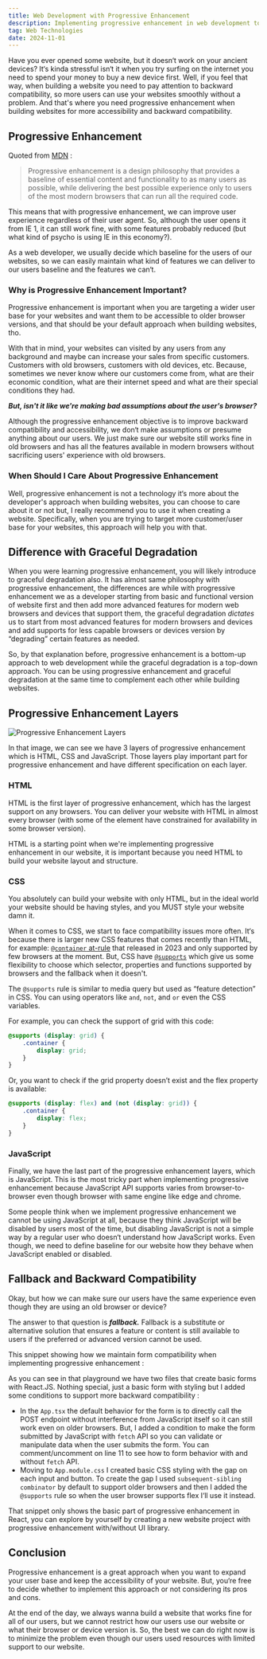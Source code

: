 ```yaml
---
title: Web Development with Progressive Enhancement
description: Implementing progressive enhancement in web development to improve backward compatibility and accessibility for your beloved website.
tag: Web Technologies
date: 2024-11-01
---
```



Have you ever opened some website, but it doesn&lsquo;t work on your ancient devices? It&lsquo;s kinda stressful isn&lsquo;t it when you try surfing on the internet you need to spend your money to buy a new device first. Well, if you feel that way, when building a website you need to pay attention to backward compatibility, so more users can use your websites smoothly without a problem. And that's where you need progressive enhancement when building websites for more accessibility and backward compatibility.

## Progressive Enhancement

Quoted from [MDN](https://developer.mozilla.org/en-US/docs/Glossary/Progressive_Enhancement) :

> Progressive enhancement is a design philosophy that provides a baseline of essential content and functionality to as many users as possible, while delivering the best possible experience only to users of the most modern browsers that can run all the required code.
> 

This means that with progressive enhancement, we can improve user experience regardless of their user agent. So, although the user opens it from IE 1, it can still work fine, with some features probably reduced (but what kind of psycho is using IE in this economy?).

As a web developer, we usually decide which baseline for the users of our websites, so we can easily maintain what kind of features we can deliver to our users baseline and the features we can&lsquo;t.

### Why is Progressive Enhancement Important?

Progressive enhancement is important when you are targeting a wider user base for your websites and want them to be accessible to older browser versions, and that should be your default approach when building websites, tho.

With that in mind, your websites can visited by any users from any background and maybe can increase your sales from specific customers. Customers with old browsers, customers with old devices, etc. Because, sometimes we never know where our customers come from, what are their economic condition, what are their internet speed and what are their special conditions they had.

***But, isn't it like we're making bad assumptions about the user's browser?***

Although the progressive enhancement objective is to improve backward compatibility and accessibility, we don&lsquo;t make assumptions or presume anything about our users. We just make sure our website still works fine in old browsers and has all the features available in modern browsers without sacrificing users' experience with old browsers.

### When Should I Care About Progressive Enhancement

Well, progressive enhancement is not a technology it&lsquo;s more about the developer's approach when building websites, you can choose to care about it or not but, I really recommend you to use it when creating a website. Specifically, when you are trying to target more customer/user base for your websites, this approach will help you with that.

## Difference with Graceful Degradation

When you were learning progressive enhancement, you will likely introduce to graceful degradation also. It has almost same philosophy with progressive enhancement, the differences are while with progressive enhancement we as a developer starting from basic and functional version of website first and then add more advanced features for modern web browsers and devices that support them, the graceful degradation *dictates* us to start from most advanced features for modern browsers and devices and add supports for less capable browsers or devices version by “degrading” certain features as needed.

So, by that explanation before, progressive enhancement is a bottom-up approach to web development while the graceful degradation is a top-down approach. You can be using progressive enhancement and graceful degradation at the same time to complement each other while building websites.

## Progressive Enhancement Layers

![Progressive Enhancement Layers](../../assets/updates/web-development-with-progressive-enhancement/progressive-enhancement-layers.png)

In that image, we can see we have 3 layers of progressive enhancement which is HTML, CSS and JavaScript. Those layers play important part for progressive enhancement and have different specification on each layer.

### HTML

HTML is the first layer of progressive enhancement, which has the largest support on any browsers. You can deliver your website with HTML in almost every browser (with some of the element have constrained for availability in some browser version).

HTML is a starting point when we're implementing progressive enhancement in our website, it is important because you need HTML to build your website layout and structure.

### CSS

You absolutely can build your website with only HTML, but in the ideal world your website should be having styles, and you MUST style your website damn it.

When it comes to CSS, we start to face compatibility issues more often. It&lsquo;s because there is larger new CSS features that comes recently than HTML, for example: [`@container` at-rule](https://developer.mozilla.org/en-US/docs/Web/CSS/@container) that released in 2023 and only supported by few browsers at the moment. But, CSS have [`@supports`](https://developer.mozilla.org/en-US/docs/Web/CSS/@supports) which give us some flexibility to choose which selector, properties and functions supported by browsers and the fallback when it doesn't.

The `@supports` rule is similar to media query but used as “feature detection” in CSS. You can using operators like `and`, `not`, and `or` even the CSS variables.

For example, you can check the support of grid with this code:

```css
@supports (display: grid) {
	.container {
		display: grid;
	}
}
```

Or, you want to check if the grid property doesn’t exist and the flex property is available:

```css
@supports (display: flex) and (not (display: grid)) {
	.container {
		display: flex;
	}
}
```

### JavaScript

Finally, we have the last part of the progressive enhancement layers, which is JavaScript. This is the most tricky part when implementing progressive enhancement because JavaScript API supports varies from browser-to-browser even though browser with same engine like edge and chrome.

Some people think when we implement progressive enhancement we cannot be using JavaScript at all, because they think JavaScript will be disabled by users most of the time, but disabling JavaScript is not a simple way by a regular user who doesn&lsquo;t understand how JavaScript works. Even though, we need to define baseline for our website how they behave when JavaScript enabled or disabled.

## Fallback and Backward Compatibility

Okay, but how we can make sure our users have the same experience even though they are using an old browser or device?

The answer to that question is ***fallback.*** Fallback is a substitute or alternative solution that ensures a feature or content is still available to users if the preferred or advanced version cannot be used.

This snippet showing how we maintain form compatibility when implementing progressive enhancement :

<FormSandpack />

As you can see in that playground we have two files that create basic forms with React.JS. Nothing special, just a basic form with styling but I added some conditions to support more backward compatibility :

- In the `App.tsx` the default behavior for the form is to directly call the POST endpoint without interference from JavaScript itself so it can still work even on older browsers. But, I added a condition to make the form submitted by JavaScript with `fetch` API so you can validate or manipulate data when the user submits the form. You can comment/uncomment on line 11 to see how to form behavior with and without `fetch` API.
- Moving to `App.module.css` I created basic CSS styling with the gap on each input and button. To create the gap I used `subsequent-sibling combinator` by default to support older browsers and then I added the `@supports` rule so when the user browser supports flex I&lsquo;ll use it instead.

That snippet only shows the basic part of progressive enhancement in React, you can explore by yourself by creating a new website project with progressive enhancement with/without UI library.

## Conclusion

Progressive enhancement is a great approach when you want to expand your user base and keep the accessibility of your website. But, you&lsquo;re free to decide whether to implement this approach or not considering its pros and cons.

At the end of the day, we always wanna build a website that works fine for all of our users, but we cannot restrict how our users use our website or what their browser or device version is. So, the best we can do right now is to minimize the problem even though our users used resources with limited support to our website.